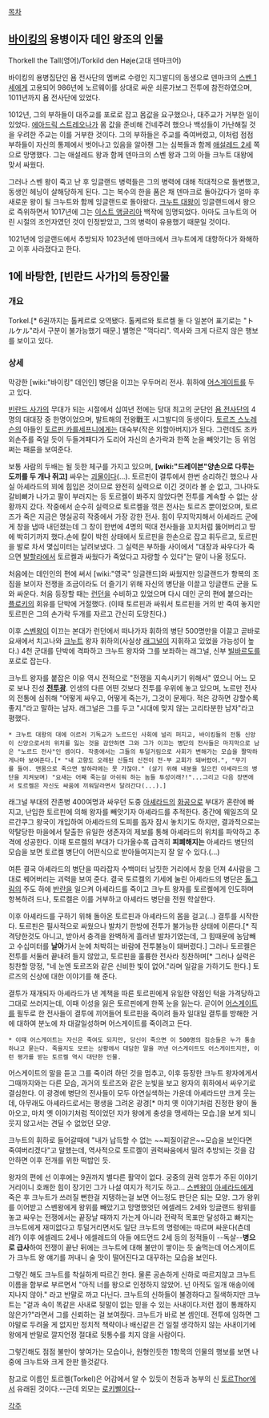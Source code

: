 [[목차]]

== [[바이킹]]의 용병이자 데인 왕조의 인물 ==
Thorkell the Tall(영어)/Torkild den Høje(고대 덴마크어)

바이킹의 용병집단인 욤 전사단의 멤버로 수령인 지그발디의 동생으로 덴마크의 [[스벤 1세]]에게 고용되어 986년에 노르웨이를 상대로 싸운 쇠룬가보그 전투에 참전하였으며, 1011년까지 욤 전사단에 있었다.

1012년, 그의 부하들이 대주교를 포로로 잡고 몸값을 요구했으나, 대주교가 거부한 일이 있었다. [[에아드릭 스트레오나]]가 몸 값을 준비해 건네주려 했으나 백성들이 가난해질 것을 우려한 주교는 이를 거부한 것이다. 그의 부하들은 주교를 죽여버렸고, 이처럼 점점 부하들이 자신의 통제에서 벗어나고 있음을 알아챈 그는 심복들과 함께 [[애설레드 2세]] 쪽으로 망명했다. 그는 애설레드 왕과 함께 덴마크의 스벤 왕과 그의 아들 크누트 대왕에 맞서 싸웠다. 

그러나 스벤 왕이 죽고 난 후 잉글랜드 병력들은 그의 병력에 대해 적대적으로 돌변했고, 동생인 헤닝이 살해당하게 된다. 그는 복수의 한을 품은 채 덴마크로 돌아갔다가 얼마 후 새로운 왕이 될 크누트와 함께 잉글랜드로 돌아왔다. [[크누트 대왕]]이 잉글랜드에서 왕으로 즉위하면서 1017년에 그는 [[이스트 앵글리아]] 백작에 임명되었다. 아마도 크누트의 어린 시절의 조언자였던 것이 인정받았고, 그의 병력이 유용했기 때문일 것이다.

1021년에 잉글랜드에서 추방되자 1023년에 덴마크에서 크누트에게 대항하다가 화해하고 이후 사라졌다고 한다.

== 1에 바탕한, [빈란드 사가]의 등장인물 ==
=== 개요 ===
Torkel.[* 6권까지는 톨케르로 오역됐다. 톨케르와 토르켈 둘 다 일본어 표기로는 "トルケル"라서 구분이 불가능했기 때문.] 별명은 "꺽다리". 역사와 크게 다르지 않은 행보를 보이고 있다.

=== 상세 ===
막강한 [wiki:"바이킹" 데인인] 병단을 이끄는 우두머리 전사. 휘하에 [[어스게이트]]를 두고 있다.

[[빈란드 사가]]의 무대가 되는 시절에서 십여년 전에는 당대 최고의 군단인 [[욤 전사단]]의 4명의 대대장 중 한명이었으며, 발트해의 전왕戰王 시그발디의 동생이다. [[토르즈 스노레슨]]의 아들인 [[토르핀 카를세프니]]에게는 대숙부(작은 외할아버지)가 된다. 그런데도 조카 외손주를 죽일 듯이 두들겨패다가 도리어 자신의 손가락과 한쪽 눈을 빼앗기는 등 위엄 쩌는 패륜을 보여준다.

보통 사람의 두배는 될 듯한 체구를 가지고 있으며, '''[wiki:"드레이븐"양손으로 다루는 도끼를 두 개나 쥐고]''' 싸우는 [[괴물]]이다(...). 토르핀이 결투에서 한번 승리하긴 했으나 사실 아셰라드의 꾀에 힘입은 것이므로 완전히 실력으로 이긴 것이라 볼 순 없고, 그나마도 갈비뼈가 나가고 팔이 부러지는 등 토르켈이 봐주지 않았다면 전투를 계속할 수 없는 상황까지 갔다. 작중에서 순수히 실력으로 토르켈을 꺾은 전사는 토르즈 뿐이었으며, 토르즈가 죽은 지금은 명실공히 작중에서 가장 강한 전사. 힘이 무지막지해서 아셰라드 군에게 창을 냅따 내던졌는데 그 창이 한번에 4명의 떡대 전사들을 꼬치처럼 뚫어버리고 땅에 박히기까지 했다.손에 칼이 박힌 상태에서 토르핀을 한손으로 잡고 휘두르고, 토르핀을 발로 차서 몇십미터는 날려보냈다. 그 실력은 부하들 사이에서 "대장과 싸우다가 죽으면 [[발할라]]에서 토르켈과 싸웠다가 죽었다고 자랑할 수 있다"는 말이 나올 정도다.

처음에는 데인인의 편에 써서 [wiki:"영국" 잉글랜드]와 싸웠지만 잉글랜드가 항복의 조짐을 보이자 전쟁을 조금이라도 더 즐기기 위해 자신의 병단을 이끌고 잉글랜드 군을 도와 싸운다. 처음 등장할 때는 [[런던]]을 수비하고 있었으며 다시 데인 군의 편에 붙으라는 [[플로키]]의 회유를 단박에 거절했다. (이때 토르핀과 싸워서 토르핀을 거의 반 죽여 놓지만 토르핀은 그의 손가락 두개를 자르고 간신히 도망친다.) 

이후 [[스벤]]왕이 이끄는 본대가 런던에서 떠나가자 휘하의 병단 500명만을 이끌고 곧바로 요새에서 치고나와 [[크누트]] 왕자 휘하의(사실상 [[래그널]]이 지휘하고 있었을 가능성이 높다.) 4천 군대를 단박에 격파하고 크누트 왕자와 그를 보좌하는 래그널, 신부 [[빌바르도]]를 포로로 잡는다.

크누트 왕자를 붙잡은 이유 역시 전적으로 "전쟁을 지속시키기 위해서" 였으니 어느 모로 보나 진성 '''[[전투광]]'''. 인생의 다른 어떤 것보다 전투를 우위에 놓고 있으며, 노르만 전사의 전통에 심취해 "어떻게 싸우고, 어떻게 죽는가, 그것이 문제다. 적은 강하면 강할수록 좋지."라고 말하는 남자. 래그널은 그를 두고 "시대에 맞지 않는 고리타분한 남자"라고 평했다.
 * 크누트 대왕의 대에 이르러 기독교가 노르드인 사회에 널리 퍼지고, 바이킹들의 전통 신앙이 신앙으로서의 위치를 잃는 것을 감안하면 그와 그가 이끄는 병단의 전사들은 마지막으로 남은 "노르드 전사"인 셈이다. 작중에서는 그들의 투덜거림으로 사회가 변해가는 모습을 짤막하게나마 보여준다.[* "내 고향도 오래된 신들의 신전이 전-부 교회가 돼버렸어.", "무기를 들어. 맨몸으로 죽으면 발하라에는 못 가잖아." (살기 위해 내분을 일으킨 아셰라드의 병단을 지켜보며) "요새는 어째 죽는걸 아쉬워 하는 놈들 투성이래?!"...그리고 다음 장면에서 토르켈은 자신도 싸움에 끼워달라면서 달려간다(...).]

래그널 부대의 잔존병 400여명과 싸우던 도중 [[아셰라드]]의 [[화공]]으로 부대가 혼란에 빠지고, 난입한 토르핀에 의해 왕자를 빼앗기자 아셰라드를 추적한다. 중간에 웨일즈의 모르간쿠그 왕국이 개입하여 아셰라드의 도피를 돕자 잠시 놓치기도 하지만, 결과적으로는 약탈당한 마을에서 탈출한 유일한 생존자의 제보를 통해 아셰라드의 위치를 파악하고 추격에 성공한다. 이때 토르켈의 부대가 다가올수록 급격히 '''피폐해지는''' 아셰라드 병단의 모습을 보면 토르켈 병단이 어떤식으로 받아들여지는지 잘 알 수 있다.(...) 

여튼 결국 아셰라드의 병단을 따라잡자 수백미터 남짓한 거리에서 창을 던져 4사람을 그대로 꿰어버리는 괴력을 보여 준다. 결국 토르켈의 기세에 눌린 아셰라드의 병단은 [[톨그림]]의 주도 하에 [[반란]]을 일으켜 아셰라드를 죽이고 크누트 왕자를 토르켈에게 인도하며 항복하려 드나, 토르켈은 이를 거부하고 아셰라드 병단을 전원 학살한다.

이후 아셰라드를 구하기 위해 돌아온 토르핀과 아셰라드의 몸을 걸고(...) 결투를 시작한다. 토르핀은 필사적으로 싸웠으나 발차기 한방에 전투가 불가능한 상태에 이른다.[* 직격당한것도 아니고, 받아서 충격을 완벽하게 흘러낸 발차기였는데, 그 힘때문에 농담빼고 수십미터를 '''날아'''가서 눈에 처박히는 바람에 전투불능이 돼버렸다.] 그러나 토르켈은 전투를 서둘러 끝내려 들지 않았고, 토르핀을 훌륭한 전사라 칭찬하며[* 그러나 실력은 칭찬할 망정, "네 눈엔 토르즈와 같은 신비한 빛이 없어."라며 일갈을 가하기도 한다.] 토르즈의 신상에 대한 이야기를 해 준다.

결투가 재개되자 아셰라드가 낸 계책을 따른 토르핀에게 유일한 약점인 턱을 가격당하고 그대로 쓰러지는데, 이때 이성을 잃은 토르핀에게 한쪽 눈을 잃는다. 곧이어 [[어스게이트]]를 필두로 한 전사들이 결투에 끼어들어 토르핀을 죽이려 들자 일대일 결투를 방해한 거에 대하여 분노에 차 대갈일성하며 어스게이트를 죽이려고 든다.
 * 이때 어스게이트는 자신은 죽여도 되지만, 당신이 죽으면 이 500명의 짐승들은 누가 통솔하냐고 묻는다. 죽을지도 모르는 상황에서 대담한 말을 꺼낸 어스게이트도 어스게이트지만, 이런 평가를 받는 토르켈 역시 대단한 인물.

어스게이트의 말을 듣고 그를 죽이려 하던 것을 멈추고, 이후 등장한 크누트 왕자에게서 그때까지와는 다른 모습, 과거의 토르즈와 같은 눈빛을 보고 왕자의 휘하에서 싸우기로 결심한다. 이 광경에 병단의 전사들이 모두 아연실색하는 가운데 아셰라드만 크게 웃는데, 아무래도 아셰라드로서는 평생을 그려온 광경[* 마치 옛 이야기처럼 진정한 왕이 돌아오고, 마치 옛 이야기처럼 적이었던 자가 왕에게 충성을 맹세하는 모습.]을 보게 되니 웃지 않고서는 견딜 수 없었던 모양.

크누트의 휘하로 들어갈때에 "내가 납득할 수 없는 ~~찌질이같은~~모습을 보인다면 죽여버리겠다"고 말했는데, 역사적으로 토르켈이 권력싸움에서 밀려 추방되는 것을 감안하면 이후 전개를 위한 떡밥인 듯.

왕자의 편에 선 이후에는 9권까지 별다른 활약이 없다. 궁중의 권력 암투가 주된 이야기거리이니 호쾌한 힘이 장기인 그가 나설 여지가 적기도 하고...
[[스벤]]왕이 [[아셰라드]]에게 죽은 후 크누트가 쓰러질 뻔한걸 지탱하는걸 보면 어느정도 판단은 되는 모양. 그가 왕위를 이어받고 스벤왕에게 왕위를 빼았기고 망명했엇던 에셀레드 2세와 잉글랜드 왕위를 놓고 싸우는 전쟁에서는 끝장날 때까지 가는게 아니라 전략적 목표만 달성하고 빠지는 크누트에게 재미없다고 투덜거리면서도 일단 크누트의 명령에는 따르며 싸운다(츤데레?) 이후 에셀레드 2세나 에셀레드의 아들 에드먼드 2세 등의 정적들이 --독살--'''병으로 급사'''하여 전쟁이 끝난 뒤에는 크누트에 대해 불만이 쌓이는 듯 술먹는데 어스게이트가 크누트 왕 얘기를 꺼내니 술 맛이 떨어진다고 대꾸하는 모습을 보인다.

그렇긴 해도 크누트를 착실하게 따르긴 한다. 물론 공손하게 신하로 따르지않고 크누트 이름을 함부로 부르면서 "아직 너를 왕으로 인정하지 않았어. 넌 아직도 일개 애송이에 지나지 않아." 라고 반말로 까고 다닌다. 크누트의 신하들이 불경하다고 질색하지만 크누트는 "겉과 속이 똑같은 사내로 뒷말이 없는 믿을 수 있는 사내이다.저런 점이 통쾌하지 않은가?"라면서 그를 신뢰하는 걸 보여줬다. 크누트가 바로 본 셈인데. 전투에 임하면 그야말로 두려울 게 없지만 정치적 책략이나 배신같은 건 일절 생각하지 않는 사내이기에 왕에게 반말로 깔지언정 절대로 뒷통수를 치지 않을 사람이다.

그렇긴해도 점점 불만이 쌓여가는 모습이나, 원형인듯한 1항목의 인물의 행보를 보면 나중에 크누트와 크게 한판 뜰것같다.

참고로 이름인 토르켈(Torkel)은 어감에서 알 수 있듯이 천둥과 농부의 신 [[토르]]Thor에서 유래된 것이다.--근데 외모는 [[로키]]삘이다--

[[각주]]
